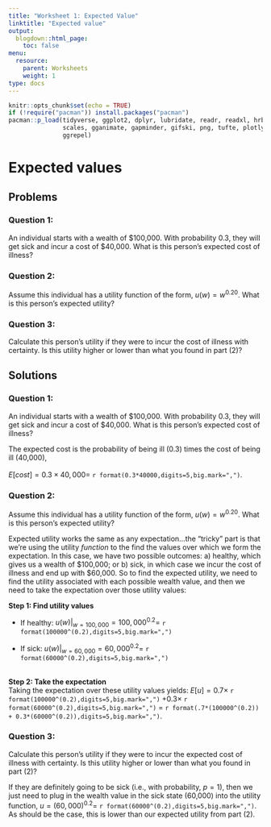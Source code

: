 ```yaml
---
title: "Worksheet 1: Expected Value"
linktitle: "Expected value"
output:
  blogdown::html_page:
    toc: false
menu:
  resource:
    parent: Worksheets
    weight: 1
type: docs
---
```


```r
knitr::opts_chunk$set(echo = TRUE)
if (!require("pacman")) install.packages("pacman")
pacman::p_load(tidyverse, ggplot2, dplyr, lubridate, readr, readxl, hrbrthemes,
               scales, gganimate, gapminder, gifski, png, tufte, plotly, OECD,
               ggrepel)

```


# Expected values {.tabset}

## Problems

### Question 1:
An individual starts with a wealth of <span>&#36;</span>100,000. With probability 0.3, they will get sick and incur a cost of <span>&#36;</span>40,000. What is this person's expected cost of illness?

### Question 2:
Assume this individual has a utility function of the form, $u(w) = w^{0.20}$. What is this person's expected utility?

### Question 3:
Calculate this person's utility if they were to incur the cost of illness with certainty. Is this utility higher or lower than what you found in part (2)?


## Solutions

### Question 1:
An individual starts with a wealth of <span>&#36;</span>100,000. With probability 0.3, they will get sick and incur a cost of <span>&#36;</span>40,000. What is this person's expected cost of illness?<br>

The expected cost is the probability of being ill (0.3) times the cost of being ill (40,000),<br><br>
$E[cost]=0.3 \times 40,000 =$ `r format(0.3*40000,digits=5,big.mark=",")`.


### Question 2:
Assume this individual has a utility function of the form, $u(w) = w^{0.20}$. What is this person's expected utility?<br>

Expected utility works the same as any expectation...the "tricky" part is that we're using the utility *function* to the find the values over which we form the expectation. In this case, we have two possible outcomes: a) healthy, which gives us a wealth of <span>&#36;</span>100,000; or b) sick, in which case we incur the cost of illness and end up with <span>&#36;</span>60,000. So to find the expected utility, we need to find the utility associated with each possible wealth value, and then we need to take the expectation over those utility values:

<b>Step 1: Find utility values</b><br>

- If healthy: $u(w)|_{w=100,000} = 100,000^{0.2}=$ `r format(100000^(0.2),digits=5,big.mark=",")`

- If sick: $u(w)|_{w=60,000} = 60,000^{0.2}=$ `r format(60000^(0.2),digits=5,big.mark=",")`

<br>
<b>Step 2: Take the expectation</b><br>
Taking the expectation over these utility values yields: $E[u]=0.7 \times$ `r format(100000^(0.2),digits=5,big.mark=",")` $+0.3 \times$ `r format(60000^(0.2),digits=5,big.mark=",")` $=$ `r format(.7*(100000^(0.2)) + 0.3*(60000^(0.2)),digits=5,big.mark=",")`.


### Question 3:
Calculate this person's utility if they were to incur the expected cost of illness with certainty. Is this utility higher or lower than what you found in part (2)?<br>

If they are definitely going to be sick (i.e., with probability, $p=1$), then we just need to plug in the wealth value in the sick state (60,000) into the utility function, $u=(60,000)^{0.2}=$ `r format(60000^(0.2),digits=5,big.mark=",")`. As should be the case, this is lower than our expected utility from part (2).

